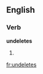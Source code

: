 
==English==

===Verb===
'''undeletes'''

# {{third-person singular of|[[undelete]]}}

[[fr:undeletes]]